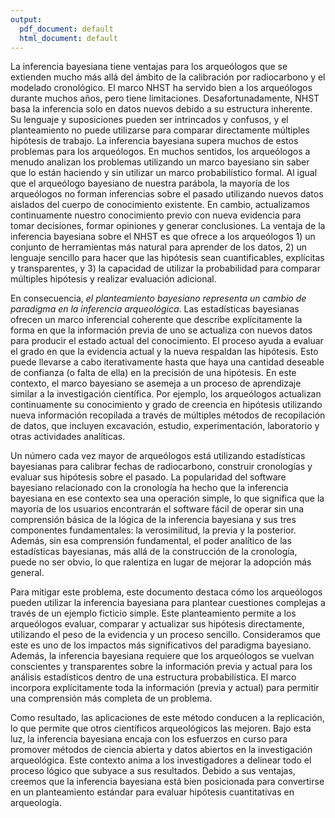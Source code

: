 ```yaml
---
output:
  pdf_document: default
  html_document: default
---
```

La inferencia bayesiana tiene ventajas para los arqueólogos que se extienden mucho más allá del ámbito de la calibración por radiocarbono y el modelado cronológico. El marco NHST ha servido bien a los arqueólogos durante muchos años, pero tiene limitaciones. Desafortunadamente, NHST basa la inferencia solo en datos nuevos debido a su estructura inherente. Su lenguaje y suposiciones pueden ser intrincados y confusos, y el planteamiento no puede utilizarse para comparar directamente múltiples hipótesis de trabajo. La inferencia bayesiana supera muchos de estos problemas para los arqueólogos. En muchos sentidos, los arqueólogos a menudo analizan los problemas utilizando un marco bayesiano sin saber que lo están haciendo y sin utilizar un marco probabilístico formal. Al igual que el arqueólogo bayesiano de nuestra parábola, la mayoría de los arqueólogos no forman inferencias sobre el pasado utilizando nuevos datos aislados del cuerpo de conocimiento existente. En cambio, actualizamos continuamente nuestro conocimiento previo con nueva evidencia para tomar decisiones, formar opiniones y generar conclusiones. La ventaja de la inferencia bayesiana sobre el NHST es que ofrece a los arqueólogos 1) un conjunto de herramientas más natural para aprender de los datos, 2) un lenguaje sencillo para hacer que las hipótesis sean cuantificables, explícitas y transparentes, y 3) la capacidad de utilizar la probabilidad para comparar múltiples hipótesis y realizar evaluación adicional.

En consecuencia, *el planteamiento bayesiano representa un cambio de paradigma en la inferencia arqueológica*. Las estadísticas bayesianas ofrecen un marco inferencial coherente que describe explícitamente la forma en que la información previa de uno se actualiza con nuevos datos para producir el estado actual del conocimiento. El proceso ayuda a evaluar el grado en que la evidencia actual y la nueva respaldan las hipótesis. Esto puede llevarse a cabo iterativamente hasta que haya una cantidad deseable de confianza (o falta de ella) en la precisión de una hipótesis. En este contexto, el marco bayesiano se asemeja a un proceso de aprendizaje similar a la investigación científica. Por ejemplo, los arqueólogos actualizan continuamente su conocimiento y grado de creencia en hipótesis utilizando nueva información recopilada a través de múltiples métodos de recopilación de datos, que incluyen excavación, estudio, experimentación, laboratorio y otras actividades analíticas.

Un número cada vez mayor de arqueólogos está utilizando estadísticas bayesianas para calibrar fechas de radiocarbono, construir cronologías y evaluar sus hipótesis sobre el pasado. La popularidad del software bayesiano relacionado con la cronología ha hecho que la inferencia bayesiana en ese contexto sea una operación simple, lo que significa que la mayoría de los usuarios encontrarán el software fácil de operar sin una comprensión básica de la lógica de la inferencia bayesiana y sus tres componentes fundamentales: la verosimilitud, la previa y la posterior. Además, sin esa comprensión fundamental, el poder analítico de las estadísticas bayesianas, más allá de la construcción de la cronología, puede no ser obvio, lo que ralentiza en lugar de mejorar la adopción más general. 

Para mitigar este problema, este documento destaca cómo los arqueólogos pueden utilizar la inferencia bayesiana para plantear cuestiones complejas a través de un ejemplo ficticio simple. Este planteamiento permite a los arqueólogos evaluar, comparar y actualizar sus hipótesis directamente, utilizando el peso de la evidencia y un proceso sencillo. Consideramos que este es uno de los impactos más significativos del paradigma bayesiano. Además, la inferencia bayesiana requiere que los arqueólogos se vuelvan conscientes y transparentes sobre la información previa y actual para los análisis estadísticos dentro de una estructura probabilística. El marco incorpora explícitamente toda la información (previa y actual) para permitir una comprensión más completa de un problema.

Como resultado, las aplicaciones de este método conducen a la replicación, lo que permite que otros científicos arqueológicos las mejoren. Bajo esta luz, la inferencia bayesiana encaja con los esfuerzos en curso para promover métodos de ciencia abierta y datos abiertos en la investigación arqueológica. Este contexto anima a los investigadores a delinear todo el proceso lógico que subyace a sus resultados. Debido a sus ventajas, creemos que la inferencia bayesiana está bien posicionada para convertirse en un planteamiento estándar para evaluar hipótesis cuantitativas en arqueología. 